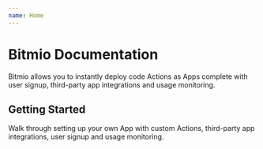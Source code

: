 ```yaml
---
name: Home
---
```



# Bitmio Documentation

Bitmio allows you to instantly deploy code Actions as Apps complete with user signup, third-party app integrations and usage monitoring.

## Getting Started

Walk through setting up your own App with custom Actions, third-party app integrations, user signup and usage monitoring.

